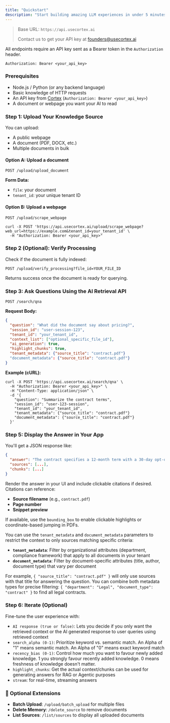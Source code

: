 ```yaml
---
title: "Quickstart"
description: "Start building amazing LLM experiences in under 5 minutes"
---
```


> Base URL: `https://api.usecortex.ai`
>
> Contact us to get your API key at [founders@usecortex.ai](mailto:founders@usecortex.ai)

All endpoints require an API key sent as a Bearer token in the `Authorization` header.

```mdx
Authorization: Bearer <your_api_key>
```

### Prerequisites

- Node.js / Python (or any backend language)
- Basic knowledge of HTTP requests
- An API key from [Cortex](https://usecortex.ai/) (`Authorization: Bearer <your_api_key>`)
- A document or webpage you want your AI to read

### **Step 1: Upload Your Knowledge Source**

You can upload:

- A public webpage
- A document (PDF, DOCX, etc.)
- Multiple documents in bulk

#### Option A: Upload a document

```mdx
POST /upload/upload_document
```

**Form Data:**

- `file`: your document
- `tenant_id`: your unique tenant ID

#### Option B: Upload a webpage

```mdx
POST /upload/scrape_webpage
```

```mdx
curl -X POST 'https://api.usecortex.ai/upload/scrape_webpage?web_url=https://example.com&tenant_id=your_tenant_id' \
  -H "Authorization: Bearer <your_api_key>"
```

### **Step 2 (Optional): Verify Processing**

Check if the document is fully indexed:

```mdx
POST /upload/verify_processing?file_id=YOUR_FILE_ID
```

Returns success once the document is ready for querying.

### **Step 3: Ask Questions Using the AI Retrieval API**

```mdx
POST /search/qna
```

**Request Body:**

```json
{
  "question": "What did the document say about pricing?",
  "session_id": "user-session-123",
  "tenant_id": "your_tenant_id",
  "context_list": ["optional_specific_file_id"],
  "ai_generation": true,
  "highlight_chunks": true,
  "tenant_metadata": {"source_title": "contract.pdf"}
  "document_metadata": {"source_title": "contract.pdf"}
}
```

**Example (cURL):**

```mdx
curl -X POST 'https://api.usecortex.ai/search/qna' \
  -H "Authorization: Bearer <your_api_key>" \
  -H "Content-Type: application/json" \
  -d '{
    "question": "Summarize the contract terms",
    "session_id": "user-123-session",
    "tenant_id": "your_tenant_id",
    "tenant_metadata": {"source_title": "contract.pdf"}
    "document_metadata": {"source_title": "contract.pdf"}
  }'
```

### **Step 5: Display the Answer in Your App**

You'll get a JSON response like:

```json
{
  "answer": "The contract specifies a 12-month term with a 30-day opt-out period...",
  "sources": [...],
  "chunks": [...]
}
```

Render the answer in your UI and include clickable citations if desired. Citations can reference:

- **Source filename** (e.g., `contract.pdf`)
- **Page number**
- **Snippet preview**

If available, use the `bounding_box` to enable clickable highlights or coordinate-based jumping in PDFs.

You can use the `tenant_metadata` and `document_metadata` parameters to restrict the context to only sources matching specific criteria:

- **`tenant_metadata`**: Filter by organizational attributes (department, compliance framework) that apply to all documents in your tenant
- **`document_metadata`**: Filter by document-specific attributes (title, author, document type) that vary per document

For example, `{ "source_title": "contract.pdf" }` will only use sources with that title for answering the question. You can combine both metadata types for precise filtering: `{ "department": "Legal", "document_type": "contract" }` to find all legal contracts.

### **Step 6: Iterate (Optional)**

Fine-tune the user experience with:

- `AI response (true or false)`: Lets you decide if you only want the retrieved context or the AI generated response to user queries using retrieved context
- `search_alpha (0-1)`: Prioritize keyword vs. semantic match. An Alpha of "1" means semantic match. An Alpha of "0" means exact keyword match
- `recency_bias (0-1)`: Control how much you want to favour newly added knowledge. 1 you strongly favour recently added knowledge. 0 means freshness of knowledge doesn't matter.
- `highlight_chunks`: Get the actual context/chunks can be used for generating answers for RAG or Agentic purposes
- `stream`: for real-time, streaming answers

### 🧩 Optional Extensions

- **Batch Upload**: `/upload/batch_upload` for multiple files
- **Delete Memory**: `/delete_source` to remove documents
- **List Sources**: `/list/sources` to display all uploaded documents